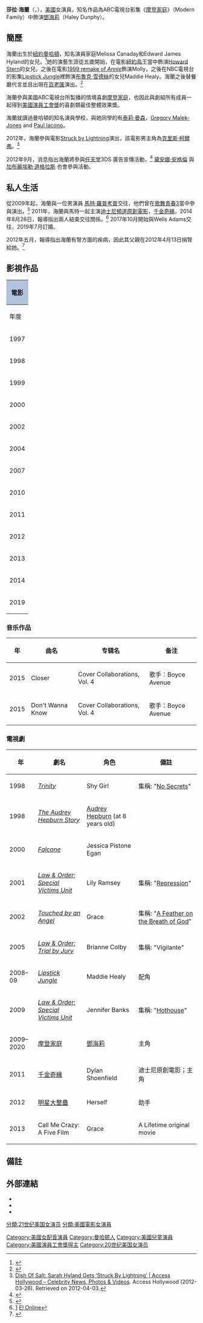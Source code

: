 {{艺人
| 姓名     = 莎拉·海蘭
| 類型     = 女演員
| 圖片     = Sarah Hyland at 2015 PaleyFest.jpg
| 圖片尺寸 = 
| caption  = 2015年
| 綽號     = 
| 國籍     = {{USA}}
| birthname = 莎拉·珍·海蘭
| 出生日期 = {{birth date and age|1990|11|24}}
| 出生地點 = {{USA}}[[紐約州|紐約州]][[紐約市|紐約市]]
| 職業     = [[演員|演員]]
| 語言     = 
| 教育程度 = 
| 宗教信仰 = 
| 配偶     = 
| 伴侶     = 
| 兒女     = 
| 父母     = 
| 亲属     = 
| 出道作   = 
| 出道日期 = 
| 代表作   =  
| 活躍年代 = 1996年至今
| 網站     = 
| IMDb     = 0405103
| 現任成員 = 
| 過往成員 = 
}}

'''莎拉·海蘭'''（{{lang-en|Sarah Hyland}}，{{bd|1990年|11月24日|catIdx=H}}），[[美國|美國]]女演員，知名作品為ABC電視台影集《[[摩登家庭|摩登家庭]]》（Modern Family）中飾演[[鄧海莉|鄧海莉]]（Haley Dunphy）。

==簡歷==
海蘭出生於[[紐約|紐約]][[曼哈頓|曼哈頓]]，知名演員家庭Melissa Canaday和Edward James Hyland的女兒。<ref>{{cite web|url=http://www.filmreference.com/film/44/Sarah-Hyland.html |title=Sarah Hyland Biography (1990-) |publisher=Filmreference.com |accessdate=2011-02-18}}</ref>她的演藝生涯從五歲開始，在電影[[紐約鳥王|紐約鳥王]]當中飾演[[Howard_Stern|Howard Stern]]的女兒。之後在電影[[Annie_(1999_film)|1999 remake of ''Annie'']]飾演Molly，之後在NBC電視台的影集[[Lipstick_Jungle_(TV_series)|Lipstick Jungle]]裡飾演[[布魯克·雪德絲|布魯克·雪德絲]]的女兒Maddie Healy。海蘭之後替餐廳代言並且出現在[[百老匯|百老匯]]演出。<ref>{{cite web|url=http://www.broadwayworld.com/people/Sarah_Hyland/ |title=Sarah Hyland Theatre Credits |publisher=Broadwayworld.com |date= |accessdate=2011-02-18}}</ref>

海蘭參與美國ABC電視台所製播的情境喜劇[[摩登家庭|摩登家庭]]，也因此與劇組所有成員一起得到[[美國演員工會獎|美國演員工會獎]]的喜劇類最佳整體效果獎。

海蘭就讀過曼哈頓的知名演員學校，與她同學的有[[泰萊·麥遜|泰莉·曼森]]，[[Gregory_Malek-Jones|Gregory Malek-Jones]] and [[Paul_Iacono|Paul Iacono]]。

2012年，海蘭參與電影[[Struck_by_Lightning_(2012_film)|Struck by Lightning]]演出，該電影男主角為[[克里斯·柯爾弗|克里斯·柯爾弗]]。<ref>[http://www.accesshollywood.com/chris-colfer/dish-of-salt-sarah-hyland-gets-struck-by-lightning_video_1346155 Dish Of Salt: Sarah Hyland Gets ‘Struck By Lightning’ | Access Hollywood – Celebrity News, Photos & Videos]. Access Hollywood (2012-03-26). Retrieved on 2012-04-03.</ref>



2012年9月，消息指出海蘭將參與[[任天堂|任天堂]]3DS 廣告宣傳活動，<ref>{{cite web |url=http://nintendoeverything.com/102823/style-savvy-trendsetters-sarah-hyland-commercial/ |title=Sarah Hyland Style Savvy |deadurl=yes |archiveurl=https://web.archive.org/web/20121126040327/http://nintendoeverything.com/102823/style-savvy-trendsetters-sarah-hyland-commercial/ |archivedate=2012年11月26日 |df= }}</ref> [[黛安娜·安格倫|黛安娜·安格倫]] 與 [[加布麗埃勒·道格拉斯|加布麗埃勒·道格拉斯]] 也會參與活動。

==私人生活==
從2009年起，海蘭與一位男演員 [[馬特·羅普考普|馬特·羅普考普]]交往，他們曾在[[歌舞青春3|歌舞青春3]]當中參與演出。<ref>{{cite web|url=http://www.hollywoodlife.com/2011/10/19/sarah-hyland-matt-prokop/ |title=Sarah Hyland & Matt Prokop Gush About Living Together! |publisher=Hollywoodlife.com |date= |accessdate=2012-01-05}}</ref> 2011年，海蘭與馬特一起主演[[迪士尼頻道原創電影|迪士尼頻道原創電影]]，[[千金奇緣|千金奇緣]]。2014年8月26日，報導指出兩人結束交往關係。<ref>[http://www.eonline.com/news/573147/sarah-hyland-and-matt-prokop-break-up-after-5-years-of-dating-inside-their-split] [[E!_Online|E! Online]]</ref> 
2017年10月開始與Wells Adams交往，2019年7月訂婚。

2012年五月，報導指出海蘭有腎方面的疾病，因此其父親在2012年4月13日捐腎給她。<ref>{{cite web|url=http://www.people.com/people/article/0,,20594945,00.html|title=Sarah Hyland Reveals She Had a Kidney Transplant|publisher=People |date=2012-05-14 |accessdate=2012-05-14}}</ref>

==影視作品==
{| class="wikitable"
|-  style="background:#ccc; text-align:center;"
! colspan="4" style="background: LightSteelBlue;" | 電影
|-  style="background:#ccc; text-align:center;"
! 年度 !! 名稱 !! 角色 !! 備註
|-
|rowspan="2"| 1997
| ''A Tall Winter's Tale''
| Elizabeth
|
|-
|''[[Private_Parts_(1997_film)|Private Parts]]''
| Howard's Daughter
|
|-
|rowspan="2"| 1998
| ''[[The_Object_of_My_Affection|The Object of My Affection]]''
| Molly
|
|-
| ''Advice from a Caterpillar''
| Lizbeth
|
|-
|1999
| ''[[Cradle_Will_Rock|Cradle Will Rock]]''
| Silvano - Giovanna
|
|-
|2000
| ''[[Joe_Gould's_Secret|Joe Gould's Secret]]''
| Elizabeth Mitchell
|
|-
|2002
| ''The Empath''
| Young Christine
|
|-
|2004
| ''[[Spanglish_(film)|Spanglish]]''
| Sleepover Friend
|
|-
|2007
| ''[[Blind_Date_(2008_film)|Blind Date]]''
| Child
| 配音
|-
|rowspan="2"| 2010
| ''[[The_Science_of_Cool|The Science of Cool]]''
| Unknown
|
|-
| ''[[Cougars,_Inc.|Cougars, Inc.]]'' 
| Courtney
|
|-
|rowspan="2"|2011
| ''[[The_Muppets_(film)|The Muppets]]''
| 本人
| 和迪士尼其他兩位明星[[賽琳娜·戈梅茲|賽琳娜·戈梅茲]]和[[Sterling_Knight|Sterling Knight]]插花出現
|-
| [[千金奇緣|千金奇緣]]
| 狄倫‧尚菲爾
| 迪士尼頻道原創電影，女主角
|-
|rowspan="2"|2012
|[[命中雷霆|命中雷霆]](Struck By Lightning)
| Claire Mathews
| 
|-
| ''[[Gay_Dude|Gay Dude]]''
| Stella
|
|-
|rowspan="2"| 2013
| ''[[驚聲尖笑5|驚聲尖笑5]]''
| Mia
| 角色來自[[屍變_(2013年電影)|屍變 (2013年電影)]]
|-
| ''[[April_Apocalypse|April Apocalypse]]''
| Samm
|
|-
| 2014
| ''[[Vampire_Academy:_Blood_Sisters|Vampire Academy: Blood Sisters]]''
| Natalie Dashkov
| 
|-
| 2019
| ''[[The_Wedding_Year|The Wedding Year]]''
| Mara Hickey
| 
|}

=== 音乐作品 ===
{| class="wikitable"
!年
!曲名
!专辑名
!备注
|-
|2015
|Closer
|Cover Collaborations, Vol. 4
|歌手：Boyce Avenue
|-
|2015
|Don't Wanna Know
|Cover Collaborations, Vol. 4
|歌手：Boyce Avenue
|}

===電視劇===
{| class="wikitable sortable plainrowheaders"
|-
! scope="col" | 年
! scope="col" | 劇名
! scope="col" | 角色
! scope="col" class="unsortable" | 備註
|-
|1998
| ''[[Trinity_(TV_series)|Trinity]]''
| Shy Girl
| 集稱: "[[List_of_Trinity_episodes#ep1|No Secrets]]"
|-
|1998
| ''[[The_Audrey_Hepburn_Story|The Audrey Hepburn Story]]''
| [[Audrey_Hepburn|Audrey Hepburn]] (at 8 years old)
| 
|-
|2000
| ''[[Falcone_(TV_series)|Falcone]]''
| Jessica Pistone Egan
| 
|-
|2001
| ''[[Law_&_Order:_Special_Victims_Unit|Law & Order: Special Victims Unit]]''
| Lily Ramsey
| 集稱: "[[Law_&_Order:_Special_Victims_Unit_(season_3)#ep1|Repression]]"
|-
|2002
| ''[[Touched_by_an_Angel|Touched by an Angel]]''
| Grace
| 集稱: "[[List_of_Touched_by_an_Angel_episodes_(season_9)#Episode_list|A Feather on the Breath of God]]"
|-

|2005
| ''[[Law_&_Order:_Trial_by_Jury|Law & Order: Trial by Jury]]''
| Brianne Colby
| 集稱: "Vigilante"
|-
|2008–09
| ''[[Lipstick_Jungle_(TV_series)|Lipstick Jungle]]''
| Maddie Healy
| 配角
|-
|2009
| ''[[Law_&_Order:_Special_Victims_Unit|Law & Order: Special Victims Unit]]''
| Jennifer Banks
| 集稱: "[[Law_&_Order:_Special_Victims_Unit_(season_10)#ep12|Hothouse]]"
|-
|2009–2020
| [[摩登家庭|摩登家庭]]
| [[鄧海莉|鄧海莉]]
| 主角
|-
|2011
| [[千金奇緣|千金奇緣]]
| Dylan Shoenfield
| 迪士尼原創電影；主角
|-
|2012
| [[明星大整蠱|明星大整蠱]]
| Herself
| 助手
|-
|2013
|Call Me Crazy: A Five Film
|Grace
|A Lifetime original movie
|}

==備註==
{{Reflist}}

==外部連結==
{{Commons category|Sarah Hyland}}
*{{IMDb name|405103}}
*{{IBDB name|449588}}
*{{Twitter|Sarah_Hyland}}

{{DEFAULTSORT: Hyland, Sarah}}
[[分類:21世纪美国女演员|分類:21世纪美国女演员]]
[[Category:美國女配音演員|Category:美國女配音演員]]
[[Category:曼哈顿人|Category:曼哈顿人]]
[[Category:美國兒童演員|Category:美國兒童演員]]
[[分類:美國電影女演員|分類:美國電影女演員]]
[[Category:美國演員工會獎得主|Category:美國演員工會獎得主]]
[[Category:20世纪美国女演员|Category:20世纪美国女演员]]
